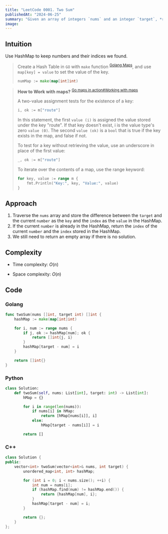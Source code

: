 ```yaml
---
title: "LeetCode 0001. Two Sum"
publishedAt: "2024-06-25"
summary: "Given an array of integers `nums` and an integer `target`, *return indices of the two numbers such that they add up to `target`*."
image:
---
```


<LeetCodeLink url="https://leetcode.com/problems/two-sum/" title="1. Two Sum" />

## Intuition

Use HashMap to keep numbers and their indices we found.

> Create a Hash Table in `GO` with `make` function <sup>[Golang Maps](https://www.geeksforgeeks.org/golang-maps/)</sup>, and use `map[key] = value` to set the value of the key.
>
> ```go
> numMap := make(map[int]int)
> ```

> **How to Work with maps?** <sup>[Go maps in action#Working with maps](https://go.dev/blog/maps)</sup>
>
> A two-value assignment tests for the existence of a key:
>
> ```go
> i, ok := m["route"]
> ```
>
> In this statement, the first `value (i)` is assigned the value stored under the key "route". If that key doesn't exist, i is the value type's zero `value (0)`. The second `value (ok)` is a `bool` that is true if the key exists in the map, and false if not.
>
> To test for a key without retrieving the value, use an underscore in place of the first value:
>
> ```go
> _, ok := m["route"]
> ```
>
> To iterate over the contents of a map, use the range keyword:
>
> ```go
> for key, value := range m {
>     fmt.Println("Key:", key, "Value:", value)
> }
> ```

## Approach

1. Traverse the `nums` array and store the difference between the `target` and the current `number` as the `key` and the `index` as the `value` in the HashMap.
2. If the current `number` is already in the HashMap, return the `index` of the current `number` and the `index` stored in the HashMap.
3. We still need to return an empty array if there is no solution.

## Complexity

- Time complexity: $O(n)$

- Space complexity: $O(n)$

## Code

### Golang

```go
func twoSum(nums []int, target int) []int {
    hashMap := make(map[int]int)

    for i, num := range nums {
        if j, ok := hashMap[num]; ok {
            return []int{j, i}
        }
        hashMap[target - num] = i
    }

    return []int{}
}
```

### Python

```python
class Solution:
    def twoSum(self, nums: List[int], target: int) -> List[int]:
        hMap = {}

        for i in range(len(nums)):
            if nums[i] in hMap:
                return [hMap[nums[i]], i]
            else:
                hMap[target - nums[i]] = i

        return []
```

### C++

```cpp
class Solution {
public:
    vector<int> twoSum(vector<int>& nums, int target) {
        unordered_map<int, int> hashMap;

        for (int i = 0; i < nums.size(); ++i) {
            int num = nums[i];
            if (hashMap.find(num) != hashMap.end()) {
                return {hashMap[num], i};
            }
            hashMap[target - num] = i;
        }

        return {};
    }
};
```
